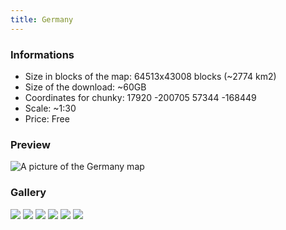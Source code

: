 ---
title: Germany
---


### Informations
* Size in blocks of the map: 64513x43008 blocks (~2774 km2)
* Size of the download: ~60GB
* Coordinates for chunky: 17920 -200705 57344 -168449 
* Scale: ~1:30
* Price: Free

### Preview
<img src="/img/maps/previews/europe/germany.webp" alt="A picture of the Germany map"></img>   

### Gallery
<Slider dots arrows={false} infinite slidesToShow={1} slidesToScroll={1} pauseOnHover speed={500} autoplay autoplaySpeed={3000}>
    <img src="/img/maps/gallery/europe/germany/0.webp"></img>
    <img src="/img/maps/gallery/europe/germany/1.webp"></img>
    <img src="/img/maps/gallery/europe/germany/2.webp"></img>
    <img src="/img/maps/gallery/europe/germany/3.webp"></img>
    <img src="/img/maps/gallery/europe/germany/4.webp"></img>
    <img src="/img/maps/gallery/europe/germany/5.webp"></img>
</Slider>